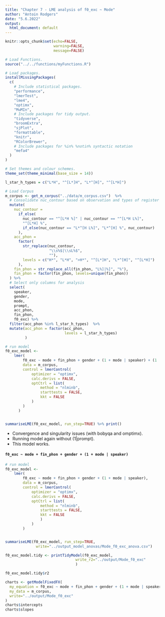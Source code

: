 ```yaml
---
title: "Chapter 7 - LME analysis of f0_exc ~ Mode"
author: "Antoin Rodgers"
date: "5.6.2022"
output:
  html_document: default
---
```


```r
knitr::opts_chunk$set(echo=FALSE,
                      warning=FALSE,
                      message=FALSE)

# Load Functions.
source("../../functions/myFunctions.R") 

# Load packages.
installMissingPackages(
  c(
    # Include statistical packages.
    "performance",
    "lmerTest",
    "lme4",
    "optimx",
    "MuMIn",
    # Include packages for tidy output.
    "tidyverse",
    "broomExtra",
    "sjPlot",
    "formattable",
    "knitr",
    "RColorBrewer",
    # Include packages for %in% %notin% syntactic notation
    "mefa4"
  )
)

# Set themes and colour schemes.
theme_set(theme_minimal(base_size = 14))

```


```r
l_star_h_types = c("L*H", "^[L*]H", "L*^[H]", "^[L*H]")

# Load Corpus
m_corpus <- get_m_corpus("../data/m_corpus.csv")  %>%
  # Consolidate nuc_contour based on observation and types of register shift.
  mutate(
    nuc_contour =
      if_else(
        nuc_contour == "^[L*H %]" | nuc_contour == "^[L*H L%]",
        "^[L*H] %",
        if_else(nuc_contour == "L*^[H L%]", "L*^[H] %", nuc_contour)
      ),
    acc_phon =
      factor(
        str_replace(nuc_contour,
                    "\\s%$|\\sL%$",
                    ""),
        levels = c("H*", "L*H", ">H*", "^[L*]H", "L*^[H]", "^[L*H]")
      ),
    fin_phon = str_replace_all(fin_phon, "L%]|%]", "%"),
    fin_phon = factor(fin_phon, levels=unique(fin_phon))
  ) %>%
  # Select only columns for analysis
  select(
    speaker,
    gender,
    mode,
    prompt,
    acc_phon,
    fin_phon,
    f0_exc) %>% 
  filter(acc_phon %in% l_star_h_types)  %>% 
  mutate(acc_phon = factor(acc_phon,
                           levels = l_star_h_types)
         )
```

```r

# run model
f0_exc_model <-
    lmer(
        f0_exc ~ mode + fin_phon + gender + (1 + mode | speaker) + (1 | prompt),
        data = m_corpus,
        control = lmerControl(
            optimizer = "optimx",
            calc.derivs = FALSE,
            optCtrl = list(
                method = "nlminb",
                starttests = FALSE,
                kkt = FALSE
            )
        )
      )


summariseLME(f0_exc_model, run_step=TRUE) %>% print()

```
-   Convergence and singularity issues (with bobyqa and omptimx).
-   Running model again without (1|prompt).
-   This model works.

#### `f0_exc ~ mode + fin_phon + gender + (1 + mode | speaker)`

```r

# run model
f0_exc_model <-
    lmer(
        f0_exc ~ mode + fin_phon + gender + (1 + mode | speaker),
        data = m_corpus,
        control = lmerControl(
            optimizer = "optimx",
            calc.derivs = FALSE,
            optCtrl = list(
                method = "nlminb",
                starttests = FALSE,
                kkt = FALSE
                )
            )
        )


summariseLME(f0_exc_model, run_step=TRUE,
              write="../output_model_anovas/Mode_f0_exc_anova.csv")

```

```r

f0_exc_model.tidy <- printTidyModel(f0_exc_model,
                                write_r2="../output/Mode_f0_exc"
                                )

f0_exc_model.tidy$r2

```

```r

charts <- getModelFixedFX(
  my_equation = f0_exc ~ mode + fin_phon + gender + (1 + mode | speaker),
  my_data = m_corpus,
  write="../output/Mode_f0_exc"
)
charts$intercepts
charts$slopes


```
